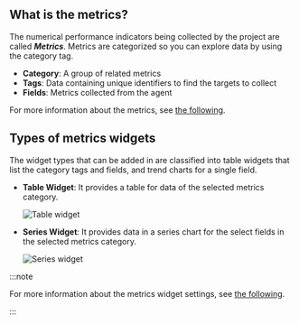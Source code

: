 ## What is the metrics?

The numerical performance indicators being collected by the project are called **_Metrics_**. Metrics are categorized so you can explore data by using the category tag.

- **Category**: A group of related metrics
- **Tags**: Data containing unique identifiers to find the targets to collect
- **Fields**: Metrics collected from the agent

For more information about the metrics, see [the following](metrics-intro).

## Types of metrics widgets

The widget types that can be added in <Cmdname sid="all_metrics" className="uitext" /> are classified into table widgets that list the category tags and fields, and trend charts for a single field.

- **Table Widget**: It provides a table for data of the selected metrics category.

  ![Table widget](/img/metric-widget-table.png)

- **Series Widget**: It provides data in a series chart for the select fields in the selected metrics category.

  ![Series widget](/img/metric-widget-series.png)

:::note

For more information about the metrics widget settings, see [the following](flexboard-widget-manage#changedata-metric-widget).

:::
